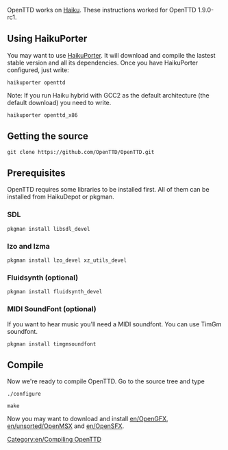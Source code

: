 OpenTTD works on [http://www.haiku-os.org Haiku]. These instructions worked for OpenTTD 1.9.0-rc1.

== Using HaikuPorter ==

You may want to use [http://github.com/haikuports/haikuports HaikuPorter]. It will download and compile the lastest stable version and all its dependencies. Once you have HaikuPorter configured, just write:

<pre>haikuporter openttd</pre>

Note: If you run Haiku hybrid with GCC2 as the default architecture (the default download) you need to write.

<pre>haikuporter openttd_x86</pre>

== Getting the source ==
<pre>git clone https://github.com/OpenTTD/OpenTTD.git</pre>

== Prerequisites ==

OpenTTD requires some libraries to be installed first. All of them can be installed from HaikuDepot or pkgman.

=== SDL ===

<pre>pkgman install libsdl_devel</pre>

=== lzo and lzma ===

<pre>pkgman install lzo_devel xz_utils_devel</pre>

=== Fluidsynth (optional) ===

 pkgman install fluidsynth_devel

=== MIDI SoundFont (optional) ===

If you want to hear music you'll need a MIDI soundfont. You can use TimGm soundfont.

<pre>pkgman install timgmsoundfont</pre>

== Compile ==

Now we're ready to compile OpenTTD. Go to the source tree and type

<pre>./configure</pre>
<pre>make</pre>

Now you may want to download and install [[en/OpenGFX]], [[en/unsorted/OpenMSX]] and [[en/OpenSFX]].


[[Category:en/Compiling OpenTTD]]